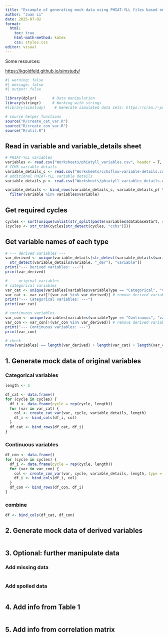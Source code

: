 ```yaml
---
title: "Excample of generating mock data using PHIAT-YLL files based on variable and variable-details sheets"
author: "Juan Li"
date: 2025-07-02
format: 
  html:
    toc: true
    html-math-method: katex
    css: styles.css
editor: visual
---
```


Some resources:

<https://kgoldfeld.github.io/simstudy/>

```r
#| warning: false
#| message: false
#| output: false

library(dplyr)       # Data manipulation
library(stringr)     # Working with strings
#library(simstudy)    # Generate simulated data sets: https://cran.r-project.org/web/packages/simstudy/vignettes/simstudy.html

# source helper functions
source("R/create_cat_var.R")
source("R/create_con_var.R")
source("R/util.R")
```

## Read in variable and variable_details sheet

```r
# PHIAT-YLL variables
variables <- read.csv("Worksheets/phiatyll_variables.csv", header = T, check.names=FALSE, na.strings=c("","NA","N/A")) # PHIAT-YLL variables
# CCHS variable details
variable_details_c <- read.csv("Worksheets/cchsflow-variable-details.csv", header = T, check.names=FALSE, na.strings=c("","NA","N/A"))  
# additional PHIAT-YLL variable details
variable_details_p <- read.csv("Worksheets/phiatyll_variables_details.csv", header = T, check.names=FALSE, na.strings=c("","NA","N/A")) 

variable_details <- bind_rows(variable_details_c, variable_details_p) %>% 
  filter(variable %in% variables$variable)
```

## Get required cycles

```r
cycles <- sort(unique(unlist(str_split(paste(variables$databaseStart, collapse = ","), ","))))
(cycles <- str_trim(cycles[str_detect(cycles, "cchs")]))
```

## Get variable names of each type

```r
# --- derived variables ---
var_derived <- unique(variable_details[str_detect(variable_details$variableStart, "DerivedVar::") |
  str_detect(variable_details$variable, "_der"), "variable"])
print("--- Derived variables: ---")
print(var_derived)

# --- original variables ---
# categorical variables
var_cat <- unique(variables[variables$variableType == "Categorical", "variable"])
var_cat <- var_cat[!(var_cat %in% var_derived)] # remove derived variable
print("--- Categorical variables: ---")
print(var_cat)

# continuous variables
var_con <- unique(variables[variables$variableType == "Continuous", "variable"])
var_con <- var_con[!(var_con %in% var_derived)] # remove derived variable
print("--- Continuous variables: ---")
print(var_con)

# check
nrow(variables) == length(var_derived) + length(var_cat) + length(var_con)
```

## 1. Generate mock data of original variables

### Categorical variables

```r
length <- 5

df_cat <- data.frame()
for (cycle in cycles) {
  df_i <- data.frame(cycle = rep(cycle, length))
  for (var in var_cat) {
    col <- create_cat_var(var, cycle, variable_details, length)
    df_i <- bind_cols(df_i, col)
  }
  df_cat <- bind_rows(df_cat, df_i)
}
```

### Continuous variables

```r
df_con <- data.frame()
for (cycle in cycles) {
  df_i <- data.frame(cycle = rep(cycle, length))
  for (var in var_con) {
    col <- create_con_var(var, cycle, variable_details, length, type = "uniform")
    df_i <- bind_cols(df_i, col)
  }
  df_con <- bind_rows(df_con, df_i)
}
```

### combine

```r
df <- bind_cols(df_cat, df_con)
```

## 2. Generate mock data of derived variables

```r

```

## 3. Optional: further manipulate data

### Add missing data

```r

```

### Add spoiled data

```r

```

## 4. Add info from Table 1

```r

```

## 5. Add info from correlation matrix

```r

```

```r

```